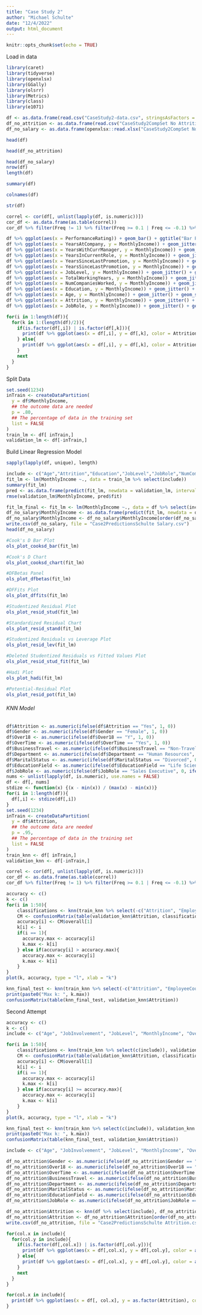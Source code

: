 ```yaml
---
title: "Case Study 2"
author: "Michael Schulte"
date: "12/4/2022"
output: html_document
---
```


```r
knitr::opts_chunk$set(echo = TRUE)
```

####### Load in data #######
```r
library(caret)
library(tidyverse)
library(openxlsx)
library(GGally)
library(olsrr)
library(Metrics)
library(class)
library(e1071)
```
```r
df <- as.data.frame(read.csv("CaseStudy2-data.csv", stringsAsFactors = TRUE))
df_no_attrition <- as.data.frame(read.csv("CaseStudy2CompSet No Attrition.csv"))
df_no_salary <- as.data.frame(openxlsx::read.xlsx("CaseStudy2CompSet No Salary.xlsx"))
```
```r
head(df)
```
```r
head(df_no_attrition)
```
```r
head(df_no_salary)
nrow(df)
length(df)
```
```r
summary(df)
```
```r
colnames(df)
```
```r
str(df)
```
```r
correl <- cor(df[, unlist(lapply(df, is.numeric))])
cor_df <- as.data.frame(as.table(correl))
cor_df %>% filter(Freq != 1) %>% filter(Freq >= 0.1 | Freq <= -0.1) %>% filter(Var1 == "MonthlyIncome")
```
```r
df %>% ggplot(aes(x = PerformanceRating)) + geom_bar() + ggtitle("Bar Plot of Performance Rating")
df %>% ggplot(aes(x = YearsAtCompany, y = MonthlyIncome)) + geom_jitter() + geom_smooth() + ggtitle("MonthlyIncome vs YearsAtCompany")
df %>% ggplot(aes(x = YearsWithCurrManager, y = MonthlyIncome)) + geom_jitter() + geom_smooth() + ggtitle("MonthlyIncome vs YearsWithCurrManager")
df %>% ggplot(aes(x = YearsInCurrentRole, y = MonthlyIncome)) + geom_jitter() + geom_smooth() + ggtitle("MonthlyIncome vs YearsInCurrentRole")
df %>% ggplot(aes(x = YearsSinceLastPromotion, y = MonthlyIncome)) + geom_jitter() + geom_smooth() + ggtitle("MonthlyIncome vs YearsSinceLastPromotion")
df %>% ggplot(aes(x = YearsSinceLastPromotion, y = MonthlyIncome)) + geom_jitter() + geom_smooth() + ggtitle("MonthlyIncome vs YearsSinceLastPromotion")
df %>% ggplot(aes(x = JobLevel, y = MonthlyIncome)) + geom_jitter() + geom_smooth() + ggtitle("MonthlyIncome vs JobLevel")
df %>% ggplot(aes(x = TotalWorkingYears, y = MonthlyIncome)) + geom_jitter() + geom_smooth() + ggtitle("MonthlyIncome vs TotalWorkingYears")
df %>% ggplot(aes(x = NumCompaniesWorked, y = MonthlyIncome)) + geom_jitter() + geom_smooth() + ggtitle("MonthlyIncome vs NumCompaniesWorked")
df %>% ggplot(aes(x = Education, y = MonthlyIncome)) + geom_jitter() + geom_smooth() + ggtitle("MonthlyIncome vs Education")
df %>% ggplot(aes(x = Age, y = MonthlyIncome)) + geom_jitter() + geom_smooth() + ggtitle("MonthlyIncome vs Age")
df %>% ggplot(aes(x = Attrition, y = MonthlyIncome)) + geom_jitter() + geom_smooth() + ggtitle("MonthlyIncome vs Attrition")
df %>% ggplot(aes(x = JobRole, y = MonthlyIncome)) + geom_jitter() + geom_smooth() + ggtitle("MonthlyIncome vs JobRole")
```

```r
for(i in 1:length(df)){
  for(k in 1:(length(df)/2)){
    if(is.factor(df[,i]) | is.factor(df[,k])){
      print(df %>% ggplot(aes(x = df[,i], y = df[,k], color = Attrition)) + geom_jitter() + ggtitle(paste0(colnames(df)[k], " vs ", colnames(df)[i])))
    } else{
      print(df %>% ggplot(aes(x = df[,i], y = df[,k], color = Attrition)) + geom_point() + ggtitle(paste0(colnames(df)[k], " vs ", colnames(df)[i])))
    }
    next
  }
}
```
######## Split Data ########
```r
set.seed(1234)
inTrain <- createDataPartition(
  y = df$MonthlyIncome,
  ## the outcome data are needed
  p = .80,
  ## The percentage of data in the training set
  list = FALSE
)
train_lm <- df[ inTrain,]
validation_lm <- df[-inTrain,]
```

############# Build Linear Regression Model ################
```r
sapply(lapply(df, unique), length)
```
```r
include <- c("Age","Attrition","Education","JobLevel","JobRole","NumCompaniesWorked", "TotalWorkingYears","YearsAtCompany","YearsInCurrentRole","YearsSinceLastPromotion", "YearsWithCurrManager", "MonthlyIncome")
fit_lm <- lm(MonthlyIncome ~., data = train_lm %>% select(include))
summary(fit_lm)
pred <- as.data.frame(predict(fit_lm, newdata = validation_lm, interval = 'confidence'))
rmse(validation_lm$MonthlyIncome, pred$fit)
```
```r
fit_lm_final <- fit_lm <- lm(MonthlyIncome ~., data = df %>% select(include))
df_no_salary$MonthlyIncome <- as.data.frame(predict(fit_lm, newdata = df_no_salary, interval = 'confidence'))$fit
df_no_salary$MonthlyIncome <- df_no_salary$MonthlyIncome[order(df_no_salary$ID)]
write.csv(df_no_salary, file = "Case2PredictionsSchulte Salary.csv")
head(df_no_salary)
```
```r
#Cook's D Bar Plot
ols_plot_cooksd_bar(fit_lm)

#Cook's D Chart
ols_plot_cooksd_chart(fit_lm)

#DFBetas Panel
ols_plot_dfbetas(fit_lm)

#DFFits Plot
ols_plot_dffits(fit_lm)

#Studentized Residual Plot
ols_plot_resid_stud(fit_lm)

#Standardized Residual Chart
ols_plot_resid_stand(fit_lm)

#Studentized Residuals vs Leverage Plot
ols_plot_resid_lev(fit_lm)

#Deleted Studentized Residuals vs Fitted Values Plot
ols_plot_resid_stud_fit(fit_lm)

#Hadi Plot
ols_plot_hadi(fit_lm)

#Potential-Residual Plot
ols_plot_resid_pot(fit_lm)
```
###### KNN Model ########
```r
df$Attrition <- as.numeric(ifelse(df$Attrition == "Yes", 1, 0))
df$Gender <- as.numeric(ifelse(df$Gender == "Female", 1, 0))
df$Over18 <- as.numeric(ifelse(df$Over18 == "Y", 1, 0))
df$OverTime <- as.numeric(ifelse(df$OverTime == "Yes", 1, 0))
df$BusinessTravel <- as.numeric(ifelse(df$BusinessTravel == "Non-Travel", 0, ifelse(df$BusinessTravel == "Travel_Rarely", 1, 2)))
df$Department <- as.numeric(ifelse(df$Department == "Human Resources", 0, ifelse(df$Department == "Research & Development", 1, 2)))
df$MaritalStatus <- as.numeric(ifelse(df$MaritalStatus == "Divorced", 0, ifelse(df$MaritalStatus == "Single", 1, 2)))
df$EducationField <- as.numeric(ifelse(df$EducationField == "Life Sciences", 0, ifelse(df$EducationField == "Medical", 1, ifelse(df$EducationField == "Marketing", 2, ifelse(df$EducationField == "Technical Degree", 3, ifelse(df$EducationField == "Human Resources", 4, 5))))))
df$JobRole <- as.numeric(ifelse(df$JobRole == "Sales Executive", 0, ifelse(df$JobRole == "Research Director", 1, ifelse(df$JobRole == "Manufacturing Director", 2, ifelse(df$JobRole == "Research Scientist", 3, ifelse(df$JobRole == "Sales Representative", 4, ifelse(df$JobRole == "Healthcare Representative", 5, ifelse(df$JobRole == "Manager", 6, ifelse(df$JobRole == "Human Resources", 7, 8)))))))))
nums <- unlist(lapply(df, is.numeric), use.names = FALSE)
df <- df[, nums]
stdize <- function(x) {(x - min(x)) / (max(x) - min(x))}
for(i in 1:length(df)){
  df[,i] <- stdize(df[,i])
}
set.seed(1234)
inTrain <- createDataPartition(
  y = df$Attrition,
  ## the outcome data are needed
  p = .95,
  ## The percentage of data in the training set
  list = FALSE
)
train_knn <- df[ inTrain,]
validation_knn <- df[-inTrain,]
```
```r
correl <- cor(df[, unlist(lapply(df, is.numeric))])
cor_df <- as.data.frame(as.table(correl))
cor_df %>% filter(Freq != 1) %>% filter(Freq >= 0.1 | Freq <= -0.1) %>% filter(Var1 == "Attrition")
```
```r
accuracy <- c()
k <- c()
for(i in 1:50){
	classifications <- knn(train_knn %>% select(-c("Attrition", "EmployeeCount", "Over18", "StandardHours")), validation_knn %>% select(-c("Attrition", "EmployeeCount", "Over18", "StandardHours")), train_knn$Attrition, prob = TRUE, k = i, use.all = T)
	CM <- confusionMatrix(table(validation_knn$Attrition, classifications))
	accuracy[i] <- CM$overall[1]
	k[i] <- i
	if(i == 1){
	  accuracy.max <- accuracy[i]
	  k.max <- k[i]
	} else if(accuracy[i] > accuracy.max){
	  accuracy.max <- accuracy[i]
	  k.max <- k[i]
	}
}
plot(k, accuracy, type = "l", xlab = "k")

knn_final_test <- knn(train_knn %>% select(-c("Attrition", "EmployeeCount", "Over18", "StandardHours")), validation_knn %>% select(-c("Attrition", "EmployeeCount", "Over18", "StandardHours")), train_knn$Attrition, prob = TRUE, k = k.max, use.all = T)
print(paste0("Max k: ", k.max))
confusionMatrix(table(knn_final_test, validation_knn$Attrition))
```
Second Attempt
```r
accuracy <- c()
k <- c()
include <- c("Age", "JobInvolvement", "JobLevel", "MonthlyIncome", "OverTime", "StockOptionLevel", "TotalWorkingYears", "YearsAtCompany", "YearsInCurrentRole", "YearsWithCurrManager")

for(i in 1:50){
	classifications <- knn(train_knn %>% select(c(include)), validation_knn %>% select(c(include)), train_knn$Attrition, prob = TRUE, k = i, use.all = T)
	CM <- confusionMatrix(table(validation_knn$Attrition, classifications))
	accuracy[i] <- CM$overall[1]
	k[i] <- i
	if(i == 1){
	  accuracy.max <- accuracy[i]
	  k.max <- k[i]
	} else if(accuracy[i] >= accuracy.max){
	  accuracy.max <- accuracy[i]
	  k.max <- k[i]
	}
}
plot(k, accuracy, type = "l", xlab = "k")

knn_final_test <- knn(train_knn %>% select(c(include)), validation_knn %>% select(c(include)), train_knn$Attrition, prob = TRUE, k = k.max, use.all = T)
print(paste0("Max k: ", k.max))
confusionMatrix(table(knn_final_test, validation_knn$Attrition))
```
```r
include <- c("Age", "JobInvolvement", "JobLevel", "MonthlyIncome", "OverTime", "StockOptionLevel", "TotalWorkingYears", "YearsAtCompany", "YearsInCurrentRole", "YearsWithCurrManager")

df_no_attrition$Gender <- as.numeric(ifelse(df_no_attrition$Gender == "Female", 1, 0))
df_no_attrition$Over18 <- as.numeric(ifelse(df_no_attrition$Over18 == "Y", 1, 0))
df_no_attrition$OverTime <- as.numeric(ifelse(df_no_attrition$OverTime == "Yes", 1, 0))
df_no_attrition$BusinessTravel <- as.numeric(ifelse(df_no_attrition$BusinessTravel == "Non-Travel", 0, ifelse(df_no_attrition$BusinessTravel == "Travel_Rarely", 1, 2)))
df_no_attrition$Department <- as.numeric(ifelse(df_no_attrition$Department == "Human Resources", 0, ifelse(df_no_attrition$Department == "Research & Development", 1, 2)))
df_no_attrition$MaritalStatus <- as.numeric(ifelse(df_no_attrition$MaritalStatus == "Divorced", 0, ifelse(df_no_attrition$MaritalStatus == "Single", 1, 2)))
df_no_attrition$EducationField <- as.numeric(ifelse(df_no_attrition$EducationField == "Life Sciences", 0, ifelse(df_no_attrition$EducationField == "Medical", 1, ifelse(df_no_attrition$EducationField == "Marketing", 2, ifelse(df_no_attrition$EducationField == "Technical Degree", 3, ifelse(df_no_attrition$EducationField == "Human Resources", 4, 5))))))
df_no_attrition$JobRole <- as.numeric(ifelse(df_no_attrition$JobRole == "Sales Executive", 0, ifelse(df_no_attrition$JobRole == "Research Director", 1, ifelse(df_no_attrition$JobRole == "Manufacturing Director", 2, ifelse(df_no_attrition$JobRole == "Research Scientist", 3, ifelse(df_no_attrition$JobRole == "Sales Representative", 4, ifelse(df_no_attrition$JobRole == "Healthcare Representative", 5, ifelse(df_no_attrition$JobRole == "Manager", 6, ifelse(df_no_attrition$JobRole == "Human Resources", 7, 8)))))))))

df_no_attrition$Attrition <- knn(df %>% select(include), df_no_attrition %>% select(include), df$Attrition, k = 25, use.all = T)
df_no_attrition$Attrition <- df_no_attrition$Attrition[order(df_no_attrition$ID)]
write.csv(df_no_attrition, file = "Case2PredictionsSchulte Attrition.csv")
```

```r
for(col.x in include){
  for(col.y in include){
    if(is.factor(df[,col.x]) | is.factor(df[,col.y])){
      print(df %>% ggplot(aes(x = df[,col.x], y = df[,col.y], color = as.factor(Attrition))) + geom_jitter() + ggtitle(paste0(col.y, " vs ", col.x)))
    } else{
      print(df %>% ggplot(aes(x = df[,col.x], y = df[,col.y], color = as.factor(Attrition))) + geom_point() + ggtitle(paste0(col.y, " vs ", col.x)))
    }
    next
  }
}
```
```r
for(col.x in include){
  print(df %>% ggplot(aes(x = df[, col.x], y = as.factor(Attrition), color = as.factor(Attrition))) + geom_jitter() + geom_smooth() + ggtitle(paste0("Attrition vs ", col.x)))
}
```